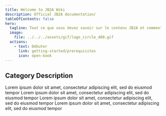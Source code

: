 ```yaml
---
title: Welcome to JB2A Wiki
description: Official JB2A documentation/
tableOfContents: false
hero:
  tagline: Tout ce que vous devez savoir sur le contenu JB2A et comment s'en servir !
  image:
    file: ../../../assets/gif/logo_circle_400.gif
  actions:
    - text: Débuter
      link: getting-started/prerequisites
      icon: open-book
---
```


## Category Description

<CardGrid>
	<Card title="F.A.Q." icon="information">
		Lorem ipsum dolor sit amet, consectetur adipiscing elit, sed do eiusmod tempor
	</Card>
	<Card title="Résolution de Problèmes" icon="error">
		Lorem ipsum dolor sit amet, consectetur adipiscing elit, sed do eiusmod tempor
	</Card>
	<Card title="Ressources Externes" icon="setting">
		Lorem ipsum dolor sit amet, consectetur adipiscing elit, sed do eiusmod tempor
	</Card>
	<Card title="Liste des Changements" icon="open-book">
		Lorem ipsum dolor sit amet, consectetur adipiscing elit, sed do eiusmod tempor
	</Card>
</CardGrid>
